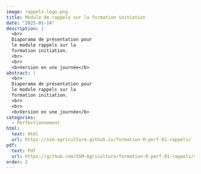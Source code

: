 ```yaml
---
image: rappels-logo.png
title: Module de rappels sur la formation initiation
date: "2025-01-14"
description: |
  <br>
  Diaporama de présentation pour
  le module rappels sur la 
  formation initiation.
  <br>
  <br>
  <b>Version en une journée</b>
abstract: |
  <br>
  Diaporama de présentation pour
  le module rappels sur la 
  formation initiation.
  <br>
  <br>
  <b>Version en une journée</b>
categories:
  - Perfectionnement
html:
  text: Html
  url: https://ssm-agriculture.github.io/formation-R-perf-01-rappels/
pdf:
  text: Pdf 
  url: https://github.com/SSM-Agriculture/formation-R-perf-01-rappels/raw/main/diaporama_pdf/Diaporama_modules_rappels.pdf
order: 2
---
```

